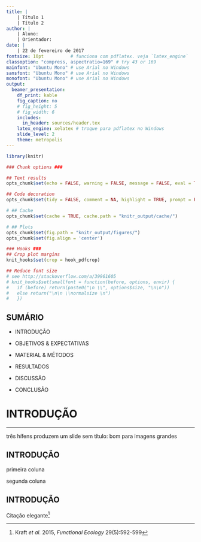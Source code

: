 ```yaml
---
title: | 
    | Título 1 
    | Título 2
author: |
    | Aluno:
    | Orientador:
date: |
    | 22 de fevereiro de 2017
fontsize: 10pt          # funciona com pdflatex. veja `latex_engine`
classoption: "compress, aspectratio=169" # try 43 or 169
mainfont: "Ubuntu Mono" # use Arial no Windows
sansfont: "Ubuntu Mono" # use Arial no Windows
monofont: "Ubuntu Mono" # use Arial no Windows
output:
  beamer_presentation:
    df_print: kable
    fig_caption: no
    # fig_height: 5
    # fig_width: 6
    includes:
      in_header: sources/header.tex
    latex_engine: xelatex # troque para pdflatex no Windows
    slide_level: 2
    theme: metropolis
---
```


```r

library(knitr)

### Chunk options ###

## Text results
opts_chunk$set(echo = FALSE, warning = FALSE, message = FALSE, eval = TRUE, size = 'footnotesize')

## Code decoration
opts_chunk$set(tidy = FALSE, comment = NA, highlight = TRUE, prompt = FALSE, crop = TRUE)

# ## Cache
opts_chunk$set(cache = TRUE, cache.path = "knitr_output/cache/")

# ## Plots
opts_chunk$set(fig.path = "knitr_output/figures/")
opts_chunk$set(fig.align = 'center')

### Hooks ###
## Crop plot margins
knit_hooks$set(crop = hook_pdfcrop)

## Reduce font size
# see http://stackoverflow.com/a/39961605
# knit_hooks$set(smallfont = function(before, options, envir) {
#   if (before) return(paste0("\n \\", options$size, "\n\n"))
#   else return("\n\n \\normalsize \n")
#   })

```


## SUMÁRIO

- INTRODUÇÃO


- OBJETIVOS & EXPECTATIVAS


- MATERIAL & MÉTODOS


- RESULTADOS 


- DISCUSSÃO


- CONCLUSÃO


# INTRODUÇÃO <!-- slide de transição: uma cerquilha -->


--- 

três hífens produzem um slide sem título: bom para imagens grandes





## INTRODUÇÃO <!-- slide de transição: duas cerquilha --> 


\vspace{1cm} <!-- espaço verticais -->


\begincols  
\begincol  
 
primeira coluna

\endcol

\begincol  

segunda coluna

\endcol
\endcols


## INTRODUÇÃO

Citação elegante^[Kraft *et al.* 2015, *Functional Ecology* 29(5):592-599]

<!--INÍCIO: NOTAS TÉCNICAS------------------------------------------------------

## notes

```r
include_graphics("images/3D-1.png")
```

![](images/3D-1.jpg)

https://tex.stackexchange.com/questions/24599/what-point-pt-font-size-are-large-etc


Command             10pt    11pt    12pt
\tiny               5       6       6
\scriptsize         7       8       8
\footnotesize       8       9       10
\small              9       10      10.95
\normalsize         10      10.95   12
\large              12      12      14.4
\Large              14.4    14.4    17.28
\LARGE              17.28   17.28   20.74
\huge               20.74   20.74   24.88
\Huge               24.88   24.88   24.88

----FIM: NOTAS TÉCNICAS-------------------------------------------------------->
